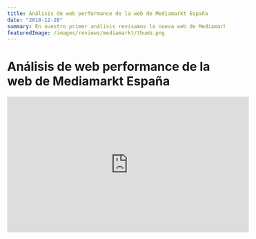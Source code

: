 ```yaml
---
title: Análisis de web performance de la web de Mediamarkt España
date: "2018-12-28"
summary: En nuestro primer análisis revisamos la nueva web de Mediamarkt España. Encontramos problemas con el cacheo, falta de compresión, múltiples versiones de jQuery y más.
featuredImage: /images/reviews/mediamarkt/thumb.png
---
```


# Análisis de web performance de la web de Mediamarkt España

<iframe
  width="560"
  height="315"
  src="https://www.youtube.com/embed/xD8MbFUZPKQ"
  frameborder="0"
  allow="accelerometer; autoplay; encrypted-media; gyroscope; picture-in-picture"
  allowfullscreen
/>

## Informes y herramientas

### PageSpeed Insights

- [Home](https://developers.google.com/speed/pagespeed/insights/?url=https%3A%2F%2Fwww.mediamarkt.es)
- [Product](https://developers.google.com/speed/pagespeed/insights/?url=https%3A%2F%2Fwww.mediamarkt.es%2Fes%2Fproduct%2F_consola-nintendo-switch-6-2-joy-con-azul-y-rojo-ne%25C3%25B3n-1353575.html)

### Cloudinary (imágenes)

- Informe de Cloudinary de la página de home. [Potential Compressed Weight](https://webspeedtest.cloudinary.com/results/181220_DW_0817ab3a3c86ce6a352222b1946bb95c) `53.1%`
- Informe de Cloudinary de la página de producto. [Potential Compressed Weight](https://webspeedtest.cloudinary.com/results/181220_5Z_2d2491cec6ab46d20fb922681d5afcb6) `52.5%`

### Webpagetest

- [Home](https://www.webpagetest.org/result/181220_8H_72dfccbb0939ab9689666e864bfc0763/) | _Chrome - Cable_ | [📺 **Video**](https://www.webpagetest.org/result/181220_8H_72dfccbb0939ab9689666e864bfc0763/1/screen_shot/)
- [Home](https://www.webpagetest.org/result/181220_6A_ed64940a66a1820907b2a0b7cda4d05e/) | _Chrome - Emulated Samsung Galaxy S8/S8+/Note 8 - 3GFast - Mobile_ | [📺 **Video**](https://www.webpagetest.org/result/181220_6A_ed64940a66a1820907b2a0b7cda4d05e/1/screen_shot/)

### CSS Stats

- [Home](https://cssstats.com/stats?url=https%3A%2F%2Fwww.mediamarkt.es&ua=Browser%20Default) | Size: `1.46 Mb`

```
131 Unique Font Sizes
26 Unique Font Families
67 Media Queries
```

### DevTools Coverage

- Home Coverage: 3.0Mb of 4.5Mb are not used (67%)
  ![67% of the code is not used in the home page](/images/reports/Coverage-Home.jpg)
- Product Coverage: 3.3Mb of 4.9Mb are not used (67%)
  ![67% of the code is not used in the product page](/images/reports/Coverage-Product.jpg)

### Enlaces a otros recursos mencionados

- [You might not need jQuery](http://youmightnotneedjquery.com), que muestra el código equivalente para reemplazar jQuery con JS estándar.
- [Google Woff2](https://github.com/google/woff2), una herramienta para generar ficheros de fuentes en formato woff2.

## Recurso del día

- [web.dev/Learn](https://web.dev/learn)

